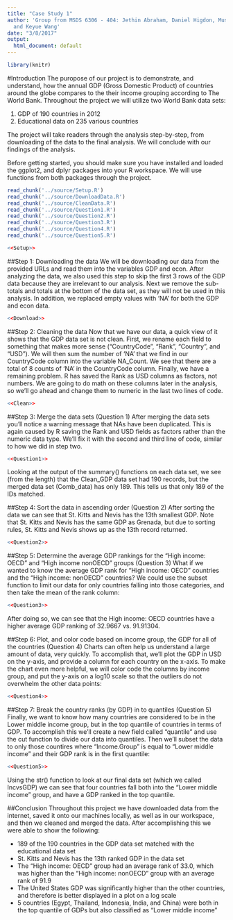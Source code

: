 ```yaml
---
title: "Case Study 1"
author: 'Group from MSDS 6306 - 404: Jethin Abraham, Daniel Higdon, Mustafa Sakarwala,
  and Keyue Wang'
date: "3/8/2017"
output:
  html_document: default
---
```


```r
library(knitr)
```

#Introduction
The puropose of our project is to demonstrate, and understand, how the annual GDP (Gross Domestic Product) of countries around the globe compares to the their income grouping according to The World Bank. Throughout the project we will utilize two World Bank data sets:

1. GDP of 190 countries in 2012
2. Educational data on 235 various countries

The project will take readers through the analysis step-by-step, from downloading of the data to the final analysis. We will conclude with our findings of the analysis.

Before getting started, you should make sure you have installed and loaded the ggplot2, and dplyr packages into your R workspace. We will use functions from both packages through the project.

```r
read_chunk('../source/Setup.R')
read_chunk('../source/DownloadData.R')
read_chunk('../source/CleanData.R')
read_chunk('../source/Question1.R')
read_chunk('../source/Question2.R')
read_chunk('../source/Question3.R')
read_chunk('../source/Question4.R')
read_chunk('../source/Question5.R')
```

```r
<<Setup>>
```


##Step 1: Downloading the data
We will be downloading our data from the provided URLs and read them into the variables GDP and econ. After analyzing the data, we also used this step to skip the first 3 rows of the GDP data because they are irrelevant to our analysis. Next we remove the sub-totals and totals at the bottom of the data set, as they will not be used in this analysis. In addition, we replaced empty values with 'NA' for both the GDP and econ data.
```r
<<Download>>
```


##Step 2: Cleaning the data
Now that we have our data, a quick view of it shows that the GDP data set is not clean. First, we rename each field to something that makes more sense ("CountryCode", "Rank", "Country", and "USD"). We will then sum the number of 'NA' that we find in our CountryCode column into the variable NA_Count. We see that there are a total of 8 counts of 'NA' in the CountryCode column. Finally, we have a remaining problem. R has saved the Rank as USD columns as factors, not numbers. We are going to do math on these columns later in the analysis, so we'll go ahead and change them to numeric in the last two lines of code.
```r
<<Clean>>
```

##Step 3: Merge the data sets (Question 1)
After merging the data sets you'll notice a warning message that NAs have been duplicated. This is again caused by R saving the Rank and USD fields as factors rather than the numeric data type. We'll fix it with the second and third line of code, similar to how we did in step two.
```r
<<Question1>>
```
Looking at the output of the summary() functions on each data set, we see (from the length) that the Clean_GDP data set had 190 records, but the merged data set (Comb_data) has only 189. This tells us that only 189 of the IDs matched.

##Step 4: Sort the data in ascending order (Question 2)
After sorting the data we can see that St. Kitts and Nevis has the 13th smallest GDP. Note that St. Kitts and Nevis has the same GDP as Grenada, but due to sorting rules, St. Kitts and Nevis shows up as the 13th record returned.
```r
<<Question2>>
```

##Step 5: Determine the average GDP rankings for the "High income: OECD" and "High income nonOECD" groups (Question 3)
What if we wanted to know the average GDP rank for "High income: OECD" countries and the "High income: nonOECD" countries? We could use the subset function to limit our data for only countries falling into those categories, and then take the mean of the rank column:
```r
<<Question3>>
```
After doing so, we can see that the High income: OECD countries have a higher average GDP ranking of 32.9667 vs. 91.91304.

##Step 6: Plot, and color code based on income group, the GDP for all of the countries (Question 4)
Charts can often help us understand a large amount of data, very quickly. To accomplish that, we'll plot the GDP in USD on the y-axis, and provide a column for each country on the x-axis. To make the chart even more helpful, we will color code the columns by income group, and put the y-axis on a log10 scale so that the outliers do not overwhelm the other data points:
```r
<<Question4>>
```

##Step 7: Break the country ranks (by GDP) in to quantiles (Question 5)
Finally, we want to know how many countries are considered to be in the Lower middle income group, but in the top quantile of countries in terms of GDP. To accomplish this we'll create a new field called "quantile" and use the cut function to divide our data into quantiles. Then we'll subset the data to only those countires where "Income.Group" is equal to "Lower middle income" and their GDP rank is in the first quantile:
```r
<<Question5>>
```
Using the str() function to look at our final data set (which we called IncvsGDP) we can see that four countries fall both into the "Lower middle income" group, and have a GDP ranked in the top quantile.

##Conclusion
Throughout this project we have downloaded data from the internet, saved it onto our machines locally, as well as in our workspace, and then we cleaned and merged the data. After accomplishing this we were able to show the following:

  * 189 of the 190 countries in the GDP data set matched with the educational data set
  * St. Kitts and Nevis has the 13th ranked GDP in the data set
  * The "High income: OECD" group had an average rank of 33.0, which was higher than the "High income: nonOECD" group with an average rank of 91.9
  * The United States GDP was significantly higher than the other countries, and therefore is better displayed in a plot on a log scale
  * 5 countries (Egypt, Thailand, Indonesia, India, and China) were both in the top quantile of GDPs but also classified as "Lower middle income"
